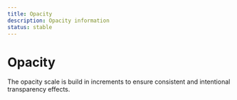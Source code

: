 ```yaml
---
title: Opacity
description: Opacity information
status: stable
---
```


# Opacity

The opacity scale is build in increments to ensure consistent and intentional transparency effects.

<OpacityTable />
